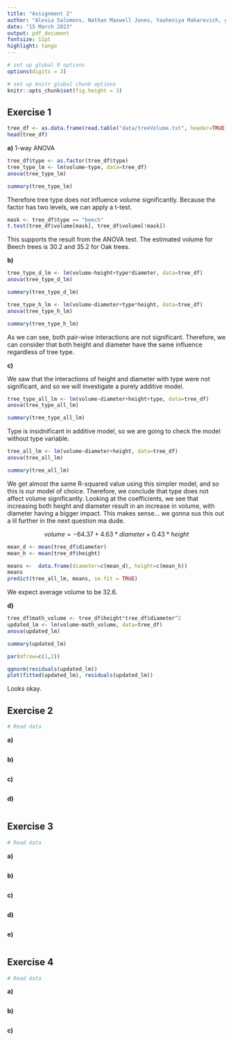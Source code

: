 ```yaml
---
title: "Assignment 2"
author: "Alexia Salomons, Nathan Maxwell Jones, Yauheniya Makarevich, group 71"
date: "15 March 2023"
output: pdf_document
fontsize: 11pt
highlight: tango
---
```


```r
# set up global R options
options(digits = 3)

# set up knitr global chunk options
knitr::opts_chunk$set(fig.height = 3)
```


## Exercise 1

```r
tree_df <- as.data.frame(read.table("data/treeVolume.txt", header=TRUE))
head(tree_df)
```

**a)** 
1-way ANOVA
```r
tree_df$type <- as.factor(tree_df$type)
tree_type_lm <- lm(volume~type, data=tree_df)
anova(tree_type_lm)
```
```r
summary(tree_type_lm)
```

Therefore tree type does not influence volume significantly. Because the factor has two levels, we can apply a t-test.
```r
mask <- tree_df$type == "beech"
t.test(tree_df$volume[mask], tree_df$volume[!mask])
```
This supports the result from the ANOVA test. The estimated volume for Beech trees is 30.2 and 35.2 for Oak trees.


**b)** 

```r
tree_type_d_lm <- lm(volume~height+type*diameter, data=tree_df)
anova(tree_type_d_lm)
```

```r
summary(tree_type_d_lm)
```


```r
tree_type_h_lm <- lm(volume~diameter+type*height, data=tree_df)
anova(tree_type_h_lm)
```

```r
summary(tree_type_h_lm)
```

As we can see, both pair-wise interactions are not significant. Therefore, we can consider that both height and diameter have the same influence regardless of tree type. 

**c)** 

We saw that the interactions of height and diameter with type were not significant, and so we will investigate a purely additive model.

```r
tree_type_all_lm <- lm(volume~diameter+height+type, data=tree_df)
anova(tree_type_all_lm)
```
```r
summary(tree_type_all_lm)
```

Type is insidnificant in additive model, so we are going to check the model without type variable.

```r
tree_all_lm <- lm(volume~diameter+height, data=tree_df)
anova(tree_all_lm)
```
```r
summary(tree_all_lm)
```
We get almost the same R-squared value using this simpler model, and so this is our model of choice. Therefore, we conclude that type does not affect volume significantly. Looking at the coefficients, we see that increasing both height and diameter result in an increase in volume, with diameter having a bigger impact. This makes sense... we gonna sus this out a lil further in the next question ma dude.

$$volume = -64.37 + 4.63 * diameter + 0.43 * height$$
```r
mean_d <- mean(tree_df$diameter)
mean_h <- mean(tree_df$height)

means <-  data.frame(diameter=c(mean_d), height=c(mean_h))
means
predict(tree_all_lm, means, se.fit = TRUE)
```
We expect average volume to be 32.6.

**d)** 

```r
tree_df$math_volume <- tree_df$height*tree_df$diameter^2
updated_lm <- lm(volume~math_volume, data=tree_df)
anova(updated_lm)
```

```r
summary(updated_lm)
```
```r
par(mfrow=c(1,2))

qqnorm(residuals(updated_lm))
plot(fitted(updated_lm), residuals(updated_lm))
```

Looks okay.

## Exercise 2

```r
# Read data
```

**a)** 

```r

```

**b)** 

```r

```

**c)** 

```r

```

**d)** 

```r

```

## Exercise 3

```r
# Read data
```

**a)** 

```r

```

**b)** 

```r

```

**c)** 

```r

```

**d)** 

```r

```

**e)** 

```r

```

## Exercise 4

```r
# Read data
```

**a)** 

```r

```

**b)** 

```r

```

**c)** 

```r

```

